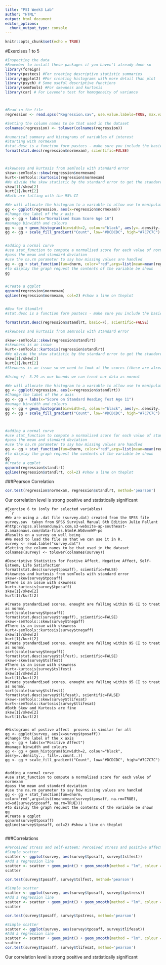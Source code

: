 ```yaml
---
title: "PSI Week3 Lab"
author: "HTML"
output: html_document
editor_options: 
  chunk_output_type: console
---
```


```r
knitr::opts_chunk$set(echo = TRUE)
```
#Exercises 1 to 5
```r

#Inspecting the data
#Remember to install these packages if you haven't already done so
library(foreign)
library(pastecs) #For creating descriptive statistic summaries
library(ggplot2) #For creating histograms with more detail than plot
library(psych) # Some useful descriptive functions
library(semTools) #For skewness and kurtosis
library(car) # For Levene's test for homogeneity of variance



#Read in the file
regression <- read.spss("Regression.sav", use.value.labels=TRUE, max.value.labels=Inf, to.data.frame=TRUE)

#Setting the column names to be that used in the dataset
colnames(regression) <- tolower(colnames(regression))

#numerical summary and histograms of variables of interest
#Starting with normexam
#stat.desc is a function form pastecs - make sure you include the basic switch=F and the format to ensure you don't get scienfitic notation
format(stat.desc(regression$normexam), scientific=FALSE)



#skewness and kurtosis from semTools with standard error 
skew<-semTools::skew(regression$normexam)
kurt<-semTools::kurtosis(regression$normexam)
#We divide the skew statistic by the standard error to get the standardised score
skew[1]/skew[2]
kurt[1]/kurt[2]
#Both are falling with the 95% CI

#We will allocate the histogram to a variable to allow use to manipulate it
gg <- ggplot(regression, aes(x=regression$normexam))
#Change the label of the x axis
gg <- gg + labs(x="Normalised Exam Score Age 16")
#manage binwidth and colours
gg <- gg + geom_histogram(binwidth=2, colour="black", aes(y=..density.., fill=..count..))
gg <- gg + scale_fill_gradient("Count", low="#DCDCDC", high="#7C7C7C")


#adding a normal curve
#use stat_function to compute a normalised score for each value of normexam
#pass the mean and standard deviation
#use the na.rm parameter to say how missing values are handled
gg <- gg + stat_function(fun=dnorm, color="red",args=list(mean=mean(regression$normexam, na.rm=TRUE), sd=sd(regression$normexam, na.rm=TRUE)))
#to display the graph request the contents of the variable be shown
gg


#Create a qqplot
qqnorm(regression$normexam)
qqline(regression$normexam, col=2) #show a line on theplot


#Now for Standlrt
#stat.desc is a function form pastecs - make sure you include the basic switch=F to ensure you don't get scienfitic notation

format(stat.desc(regression$standlrt, basic=F), scientific=FALSE)

#skewness and kurtosis from semTools with standard error 

skew<-semTools::skew(regression$standlrt) 
#skewness is an issue 
kurt<-semTools::kurtosis(regression$standlrt)
#We divide the skew statistic by the standard error to get the standardised score
skew[1]/skew[2]
kurt[1]/kurt[2]
#Skewness is an issue so we need to look at the scores (these are already standardised)

#Using +/- 3.29 as our bounds we can treat our data as normal

#We will allocate the histogram to a variable to allow use to manipulate it
gg <- ggplot(regression, aes(x=regression$standlrt))
#Change the label of the x axis
gg <- gg + labs(x="Score on Standard Reading Test Age 11") 
#manage binwidth and colours
gg <- gg + geom_histogram(binwidth=2, colour="black", aes(y=..density.., fill=..count..))
gg <- gg + scale_fill_gradient("Count", low="#DCDCDC", high="#7C7C7C")



#adding a normal curve
#use stat_function to compute a normalised score for each value of standlrt
#pass the mean and standard deviation
#use the na.rm parameter to say how missing values are handled
gg <- gg + stat_function(fun=dnorm, color="red",args=list(mean=mean(regression$standlrt, na.rm=TRUE), sd=sd(regression$standlrt, na.rm=TRUE)))
#to display the graph request the contents of the variable be shown
gg
#Create a qqplot
qqnorm(regression$standlrt)
qqline(regression$standlrt, col=2) #show a line on theplot

```
###Pearson Correlation
```r
cor.test(regression$normexam, regression$standlrt, method='pearson')
```
Our correlation level is strong positive and statistically significant


```
#Exercise 6 to (only for selected variables)
```r
#We are using a .dat file (survey.dat) created from the SPSS file survey.sav  taken from SPSS Survival Manual 6th Edition Julie Pallant
#http://spss.allenandunwin.com.s3-website-ap-southeast-2.amazonaws.com/data-files.html#.Wb0vvnWP-po
#Results on a survey on well being
#We need to load the file so that we can use it in R.
survey <- read.table("survey.dat")
#Setting the column names to be that used in the dataset
colnames(survey) <- tolower(colnames(survey))

#Descriptive Statistics for Postive Affect, Negative Affect, Self-Esteem, Life Satisfaction
format(stat.desc(survey$tposaff), scientific=FALSE)
#skewness and kurtosis from semTools with standard error 
skew<-skew(survey$tposaff) 
#There is an issue with skewness
kurt<-kurtosis(survey$tposaff)
skew[1]/skew[2]
kurt[1]/kurt[2]

#Create standardised scores, enought are falling within 95 CI to treat as normal
sort(scale(survey$tposaff))
format(stat.desc(survey$tnegaff), scientific=FALSE)
skew<-semTools::skew(survey$tnegaff) 
#There is an issue with skewness
kurt<-semTools::kurtosis(survey$tnegaff)
skew[1]/skew[2]
kurt[1]/kurt[2]
#Create standardised scores, enought are falling within 95 CI to treat as normal
sort(scale(survey$tnegaff))
format(stat.desc(survey$tslfest), scientific=FALSE)
skew<-skew(survey$tslfest) 
#There is an issue with skewness
kurt<-kurtosis(survey$tslfest)
skew[1]/skew[2]
kurt[1]/kurt[2]
#Create standardised scores, enought are falling within 95 CI to treat as normal
sort(scale(survey$tslfest))
format(stat.desc(survey$tlifesat), scientific=FALSE)
skew<-semTools::skew(survey$tlifesat) 
kurt<-semTools::kurtosis(survey$tlifesat)
#Both Skew and Kurtosis are fine
skew[1]/skew[2]
kurt[1]/kurt[2]


#Histograms of postive affect  process is similar for all
gg <- ggplot(survey, aes(x=survey$tposaff))
#Change the label of the x axis
gg <- gg + labs(x="Positive Affect")
#manage binwidth and colours
gg <- gg + geom_histogram(binwidth=2, colour="black", aes(y=..density.., fill=..count..))
gg <- gg + scale_fill_gradient("Count", low="#DCDCDC", high="#7C7C7C")


#adding a normal curve
#use stat_function to compute a normalised score for each value of normexam
#pass the mean and standard deviation
#use the na.rm parameter to say how missing values are handled
gg <- gg + stat_function(fun=dnorm, color="red",args=list(mean=mean(survey$tposaff, na.rm=TRUE), sd=sd(survey$tposaff, na.rm=TRUE)))
#to display the graph request the contents of the variable be shown
gg
#Create a qqplot
qqnorm(survey$tposaff)
qqline(survey$tposaff, col=2) #show a line on theplot


```

###Correlations
```r
#Perceived stress and self-esteem; Perceived stress and positive affect; Positive affect and Life Satisfaction
#Simple scatter
scatter <- ggplot(survey, aes(survey$tposaff, survey$tslfest))
#Add a regression line
scatter <- scatter + geom_point() + geom_smooth(method = "lm", colour = "Red", se = F) + labs(x = "Positive Affect", y = "Total Self-Esteem") 
scatter

cor.test(survey$tposaff, survey$tslfest, method='pearson')

#Simple scatter
scatter <- ggplot(survey, aes(survey$tposaff, survey$tpstress))
#Add a regression line
scatter <- scatter + geom_point() + geom_smooth(method = "lm", colour = "Red", se = F) + labs(x = "Positive Affect", y = "Total Perceived Stress")
scatter

cor.test(survey$tposaff, survey$tpstress, method='pearson')

#Simple scatter
scatter <- ggplot(survey, aes(survey$tposaff, survey$tlifesat))
#Add a regression line
scatter <- scatter + geom_point() + geom_smooth(method = "lm", colour = "Red", se = F) + labs(x = "Positive Affect", y = "Life Satisfaction")
scatter
cor.test(survey$tposaff, survey$tlifesat, method='pearson')

```
Our correlation level is strong positive and statistically significant

